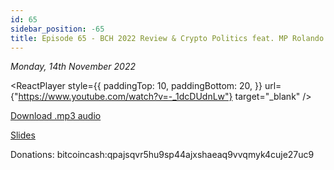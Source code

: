 ```yaml
---
id: 65
sidebar_position: -65
title: Episode 65 - BCH 2022 Review & Crypto Politics feat. MP Rolando Brison, Romit & Bitcoin Jason
---
```



_Monday, 14th November 2022_

<ReactPlayer
  style={{
    paddingTop: 10,
    paddingBottom: 20,
  }}
  url={"https://www.youtube.com/watch?v=-_1dcDUdnLw"}
  target="_blank"
/>

[Download .mp3 audio](https://drive.google.com/file/d/1ReWHAItQsESa5WrCsWIp_N99lSX4lYA1/view?usp=sharing)

[Slides](https://docs.google.com/presentation/d/11dG4cp0Vgk94ZLRLo5drsbt4IJBfvYue/edit?usp=sharing&ouid=100290143879929950045&rtpof=true&sd=true)

Donations: bitcoincash:qpajsqvr5hu9sp44ajxshaeaq9vvqmyk4cuje27uc9
